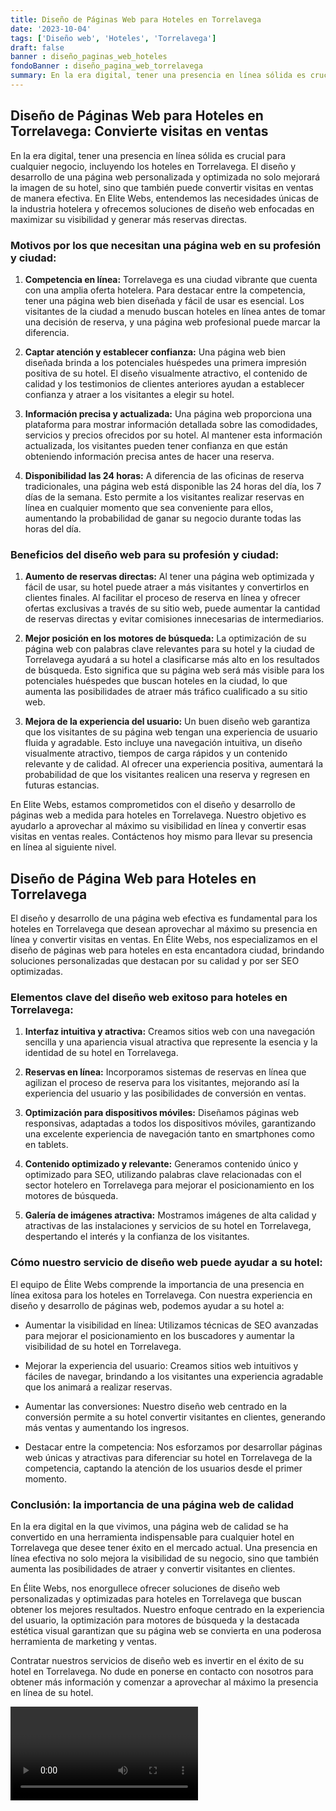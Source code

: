 ```yaml
---
title: Diseño de Páginas Web para Hoteles en Torrelavega
date: '2023-10-04'
tags: ['Diseño web', 'Hoteles', 'Torrelavega']
draft: false
banner : diseño_paginas_web_hoteles
fondoBanner : diseño_pagina_web_torrelavega
summary: En la era digital, tener una presencia en línea sólida es crucial para cualquier negocio, incluyendo los hoteles en Torrelavega. El diseño y desarrollo de una página web personalizada y optimizada no solo mejorará la imagen de su hotel, sino que también puede convertir visitas en ventas de manera efectiva. En Elite Webs, entendemos las necesidades únicas de la industria hotelera y ofrecemos soluciones de diseño web enfocadas en maximizar su visibilidad y generar más reservas directas.
---
```


## Diseño de Páginas Web para Hoteles en Torrelavega: Convierte visitas en ventas

En la era digital, tener una presencia en línea sólida es crucial para cualquier negocio, incluyendo los hoteles en Torrelavega. El diseño y desarrollo de una página web personalizada y optimizada no solo mejorará la imagen de su hotel, sino que también puede convertir visitas en ventas de manera efectiva. En Elite Webs, entendemos las necesidades únicas de la industria hotelera y ofrecemos soluciones de diseño web enfocadas en maximizar su visibilidad y generar más reservas directas.

### Motivos por los que necesitan una página web en su profesión y ciudad:

1. **Competencia en línea:** Torrelavega es una ciudad vibrante que cuenta con una amplia oferta hotelera. Para destacar entre la competencia, tener una página web bien diseñada y fácil de usar es esencial. Los visitantes de la ciudad a menudo buscan hoteles en línea antes de tomar una decisión de reserva, y una página web profesional puede marcar la diferencia.

2. **Captar atención y establecer confianza:** Una página web bien diseñada brinda a los potenciales huéspedes una primera impresión positiva de su hotel. El diseño visualmente atractivo, el contenido de calidad y los testimonios de clientes anteriores ayudan a establecer confianza y atraer a los visitantes a elegir su hotel.

3. **Información precisa y actualizada:** Una página web proporciona una plataforma para mostrar información detallada sobre las comodidades, servicios y precios ofrecidos por su hotel. Al mantener esta información actualizada, los visitantes pueden tener confianza en que están obteniendo información precisa antes de hacer una reserva.

4. **Disponibilidad las 24 horas:** A diferencia de las oficinas de reserva tradicionales, una página web está disponible las 24 horas del día, los 7 días de la semana. Esto permite a los visitantes realizar reservas en línea en cualquier momento que sea conveniente para ellos, aumentando la probabilidad de ganar su negocio durante todas las horas del día.

### Beneficios del diseño web para su profesión y ciudad:

1. **Aumento de reservas directas:** Al tener una página web optimizada y fácil de usar, su hotel puede atraer a más visitantes y convertirlos en clientes finales. Al facilitar el proceso de reserva en línea y ofrecer ofertas exclusivas a través de su sitio web, puede aumentar la cantidad de reservas directas y evitar comisiones innecesarias de intermediarios.

2. **Mejor posición en los motores de búsqueda:** La optimización de su página web con palabras clave relevantes para su hotel y la ciudad de Torrelavega ayudará a su hotel a clasificarse más alto en los resultados de búsqueda. Esto significa que su página web será más visible para los potenciales huéspedes que buscan hoteles en la ciudad, lo que aumenta las posibilidades de atraer más tráfico cualificado a su sitio web.

3. **Mejora de la experiencia del usuario:** Un buen diseño web garantiza que los visitantes de su página web tengan una experiencia de usuario fluida y agradable. Esto incluye una navegación intuitiva, un diseño visualmente atractivo, tiempos de carga rápidos y un contenido relevante y de calidad. Al ofrecer una experiencia positiva, aumentará la probabilidad de que los visitantes realicen una reserva y regresen en futuras estancias.

En Elite Webs, estamos comprometidos con el diseño y desarrollo de páginas web a medida para hoteles en Torrelavega. Nuestro objetivo es ayudarlo a aprovechar al máximo su visibilidad en línea y convertir esas visitas en ventas reales. Contáctenos hoy mismo para llevar su presencia en línea al siguiente nivel.

<GifSeo />

<Cta />

## Diseño de Página Web para Hoteles en Torrelavega

El diseño y desarrollo de una página web efectiva es fundamental para los hoteles en Torrelavega que desean aprovechar al máximo su presencia en línea y convertir visitas en ventas. En Élite Webs, nos especializamos en el diseño de páginas web para hoteles en esta encantadora ciudad, brindando soluciones personalizadas que destacan por su calidad y por ser SEO optimizadas.

### Elementos clave del diseño web exitoso para hoteles en Torrelavega:

1. **Interfaz intuitiva y atractiva:** Creamos sitios web con una navegación sencilla y una apariencia visual atractiva que represente la esencia y la identidad de su hotel en Torrelavega.

2. **Reservas en línea:** Incorporamos sistemas de reservas en línea que agilizan el proceso de reserva para los visitantes, mejorando así la experiencia del usuario y las posibilidades de conversión en ventas.

3. **Optimización para dispositivos móviles:** Diseñamos páginas web responsivas, adaptadas a todos los dispositivos móviles, garantizando una excelente experiencia de navegación tanto en smartphones como en tablets.

4. **Contenido optimizado y relevante:** Generamos contenido único y optimizado para SEO, utilizando palabras clave relacionadas con el sector hotelero en Torrelavega para mejorar el posicionamiento en los motores de búsqueda.

5. **Galería de imágenes atractiva:** Mostramos imágenes de alta calidad y atractivas de las instalaciones y servicios de su hotel en Torrelavega, despertando el interés y la confianza de los visitantes.

### Cómo nuestro servicio de diseño web puede ayudar a su hotel:

El equipo de Élite Webs comprende la importancia de una presencia en línea exitosa para los hoteles en Torrelavega. Con nuestra experiencia en diseño y desarrollo de páginas web, podemos ayudar a su hotel a:

- Aumentar la visibilidad en línea: Utilizamos técnicas de SEO avanzadas para mejorar el posicionamiento en los buscadores y aumentar la visibilidad de su hotel en Torrelavega.

- Mejorar la experiencia del usuario: Creamos sitios web intuitivos y fáciles de navegar, brindando a los visitantes una experiencia agradable que los animará a realizar reservas.

- Aumentar las conversiones: Nuestro diseño web centrado en la conversión permite a su hotel convertir visitantes en clientes, generando más ventas y aumentando los ingresos.

- Destacar entre la competencia: Nos esforzamos por desarrollar páginas web únicas y atractivas para diferenciar su hotel en Torrelavega de la competencia, captando la atención de los usuarios desde el primer momento.

### Conclusión: la importancia de una página web de calidad

En la era digital en la que vivimos, una página web de calidad se ha convertido en una herramienta indispensable para cualquier hotel en Torrelavega que desee tener éxito en el mercado actual. Una presencia en línea efectiva no solo mejora la visibilidad de su negocio, sino que también aumenta las posibilidades de atraer y convertir visitantes en clientes.

En Élite Webs, nos enorgullece ofrecer soluciones de diseño web personalizadas y optimizadas para hoteles en Torrelavega que buscan obtener los mejores resultados. Nuestro enfoque centrado en la experiencia del usuario, la optimización para motores de búsqueda y la destacada estética visual garantizan que su página web se convierta en una poderosa herramienta de marketing y ventas.

Contratar nuestros servicios de diseño web es invertir en el éxito de su hotel en Torrelavega. No dude en ponerse en contacto con nosotros para obtener más información y comenzar a aprovechar al máximo la presencia en línea de su hotel.

<Video />

<CtaBot job='Hoteles' city='Torrelavega'/>

<Gmaps query='Torrelavega+españa+maps' />